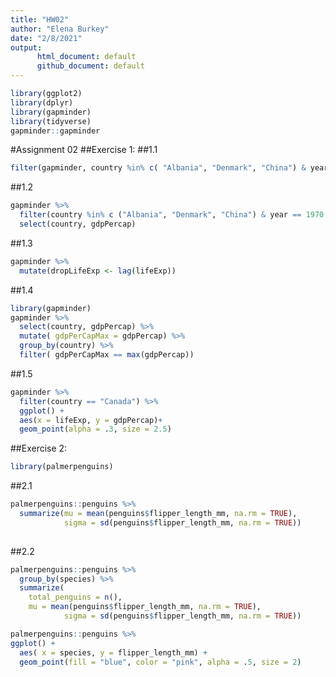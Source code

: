 ```yaml
---
title: "HW02"
author: "Elena Burkey"
date: "2/8/2021"
output: 
      html_document: default
      github_document: default
---
```


```r
library(ggplot2)
library(dplyr)
library(gapminder)
library(tidyverse)
gapminder::gapminder
```

#Assignment 02
##Exercise 1:
##1.1

```r
filter(gapminder, country %in% c( "Albania", "Denmark", "China") & year ==1970:1979)
```

##1.2

```r
gapminder %>%
  filter(country %in% c ("Albania", "Denmark", "China") & year == 1970:1979)%>%
  select(country, gdpPercap)
```

##1.3

```r
gapminder %>%
  mutate(dropLifeExp <- lag(lifeExp))
```

##1.4

```R
library(gapminder)
gapminder %>%
  select(country, gdpPercap) %>% 
  mutate( gdpPerCapMax = gdpPercap) %>% 
  group_by(country) %>%
  filter( gdpPerCapMax == max(gdpPercap))
```

##1.5
```R
gapminder %>%
  filter(country == "Canada") %>%
  ggplot() +
  aes(x = lifeExp, y = gdpPercap)+
  geom_point(alpha = .3, size = 2.5)
```

##Exercise 2:
```R
library(palmerpenguins)
```

##2.1
```R
palmerpenguins::penguins %>%
  summarize(mu = mean(penguins$flipper_length_mm, na.rm = TRUE),
            sigma = sd(penguins$flipper_length_mm, na.rm = TRUE))
  
```

##2.2 
```r
palmerpenguins::penguins %>%
  group_by(species) %>%
  summarize(
    total_penguins = n(),
    mu = mean(penguins$flipper_length_mm, na.rm = TRUE),
            sigma = sd(penguins$flipper_length_mm, na.rm = TRUE))
```

```r
palmerpenguins::penguins %>%
ggplot() +
  aes( x = species, y = flipper_length_mm) +
  geom_point(fill = "blue", color = "pink", alpha = .5, size = 2)
```